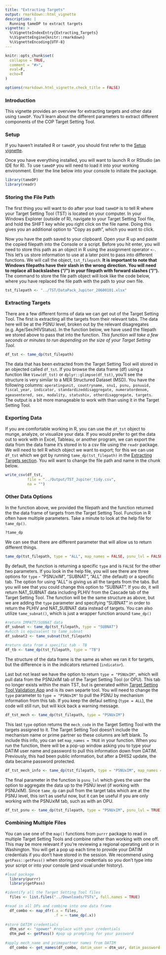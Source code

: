 ```yaml
---
title: "Extracting Targets"
output: rmarkdown::html_vignette
description: |
  Running tameDP to extract targets
vignette: >
  %\VignetteIndexEntry{Extracting_Targets}
  %\VignetteEngine{knitr::rmarkdown}
  %\VignetteEncoding{UTF-8}
---
```


```r
knitr::opts_chunk$set(
  collapse = TRUE,
  comment = "#>",
  eval=F, 
  echo=T
)

options(rmarkdown.html_vignette.check_title = FALSE)
```

### Introduction

This vignette provides an overview for extracting targets and other data using `tameDP`. You'll learn about the different parameters to extract different components of the COP Target Setting Tool.

### Setup

If you haven't installed R or `tameDP`, you should first refer to the [Setup vignette](setup.html).

Once you have everything installed, you will want to launch R or RStudio (an IDE for R). To use `tameDP` you will need to load it into your working environment. Enter the line below into your console to initiate the package.

```r
library(tameDP)
library(readr)
```

### Storing the File Path

The first thing you will want to do after your load `tameDP` is to tell R where your Target Setting Tool (TST) is located on your computer. In your Windows Explorer (outside of R), navigate to your Target Setting Tool file, and hold the SHIFT key while you right click on the file name. Doing this gives you an additional option to "Copy as path", which you want to click. 

Now you have the path saved to your clipboard. Open your R up and paste the copied filepath into the Console or a script. Before you hit enter, you will need to store this path as an object in R using the assignment operator `<-`. This let's us store information to use at a later point to pass into different functions. We will call the object, `tst_filepath`.  **It is important to note that Windows filepaths have their slash in the wrong direction. You will need to replace all backslashes ("/\") in your filepath with forward slashes ("/").** The command to store the file path object will look like the code below, where you have replaced the file path with the path to your own file.

```r
tst_filepath <- "../TST/DataPack_Jupiter_20600101.xlsx"
```

### Extracting Targets

There are a few different forms of data we can get out of the Target Setting Tool. The first is extracting all the targets from their relevant tabs. The data here will be at the PSNU level, broken out by the relevant disagregates (e.g. Age/Sex/HIVStatus). In the function below, we have used the filepath we stored above to pass that into the function. *This function will take a few seconds or minutes to run depending on the size of your Target Setting Tool.* 

```r
df_tst <- tame_dp(tst_filepath)
```

The data that has been extracted from the Target Setting Tool will stored in an objected called `df_tst`. If you browse the data frame (df) using a function like `View(df_tst)` or `dplyr::glimpse(df_tst)`, you'll see the structure is very similar to a MER Structured Dataset (MSD). You have the following columns: `operatingunit, countryname, snu1, psnu, psnuuid, fiscal_year, indicator, standardizeddisaggregate, numeratordenom, ageasentered, sex, modality, statushiv, otherdisaggregate, targets`. The output is a bit more manageable to work with than using it in the Target Setting Tool.

### Exporting Data

If you are comfortable working in R, you can use the `df_tst` object to munge, analyze, or visualize your data. If you would prefer to get the data out to work with in Excel, Tableau, or another program, we can export the data from the data frame it's stored in to a csv file using the `readr` package. We will need to tell R which object we want to export; for this we can use `df_tst` which we got by running `tame_dp(tst_filepath)` in the [Extracting Targets section](extracting-targets). You will want to change the file path and name in the chunk below.

```r
write_csv(df_tst,
          file = "../Output/TST_Jupiter_tidy.csv",
          na = "")

```

### Other Data Options

In the function above, we provided the filepath and the function returned the the data frame of targets from the Target Setting Tool. Function in R often have multiple parameters. Take a minute to look at the help file for `tame_dp()`.

```r
?tame_dp
```

We can see that there are different parameter that will allow us to return different things.

```r
tame_dp(tst_filepath, type = "ALL", map_names = FALSE, psnu_lvl = FALSE)
```

By default, the function is returning a specific `type` and is `FALSE` for the other two parameters. If you look in the help file, you will see there are three options for `type` - "PSNUxIM", "SUBNAT", "ALL" (the default) or a specific tab. The option for using "ALL" is giving us all the targets from the tabs. But you will see that you could change this option to "SUBNAT". If you do, it will return NAT_SUBNAT data including PLHIV from the Cascade tab of the Target Setting Tool. The function will be the same structure as above, but we are adding the `type` parameter and specifying "SUBNAT" in order to return the PLHIV and NAT_SUBNAT data instead of targets. You can also utilize `tame_subnat()`, which is just a wrapper function around `tame_dp()`

```r
#return IMPATT/SUBNAT data
df_subnat <- tame_dp(tst_filepath, type = "SUBNAT")
#which is equivalent to tame_subnat 
df_subnat2 <- tame_subnat(tst_filepath)

#return data from a specific tab - TB
df_tb <- tame_dp(tst_filepath, type = "TB")
```


The structure of the data frame is the same as when we ran it for targets, but the difference is in the indicators returned (`indicator`).

Last but not least we have the option to return `type = "PSNUxIM"`, which will pull data from the PSNUxIM tab of the Target Setting Tool (or OPU). This tab no longer exists within the main TST, but is generated within [Target Setting Tool Validation App](https://datapack.datim.org/) and is its own separte tool. You will need to change the `type` parameter to `type = "PSNUxIM"` to pull the PSNU by mechanism information from this tab. If you keep the defaul setting (`type = ALL`), the code will still run, but will kick back a warning message.

```r
df_tst_mech <- tame_dp(tst_filepath, type = "PSNUxIM")
```

This last `type` option returns the `mech_code` in the Target Setting Tool with the targets assigned to it. The Target Setting Tool doesn't include the mechanism name or prime partner so these columns are left blank. To include this info, you can set `map_names = TRUE` in your function. When you run the function, there will be a pop-up window asking you to type your DATIM user name and password to pull this information down from DATIM. Previously, this had been public information, but after a DHIS2 update, the data became password protected.

```r
df_tst_mech_info <- tame_dp(tst_filepath, type = "PSNUxIM", map_names = TRUE)
```

The final parameter in the function is `psnu_lvl` which gives the user the option to aggregate the data up to the PSNU level (if working with PSNUxIM). Since `tame_dp` can pull from the target tabs which are at the PSNU level, this isn't as useful now, but it can be useful if you are only working with the PSNUxIM tab, such as with an OPU.

```r
df_tst_psnu <- tame_dp(tst_filepath, type = "PSNUxIM", psnu_lvl = TRUE)
```

### Combining Multiple Files

You can use one of the `map()` functions from `purrr` package to read in multiple Target Setting Tools and combine rather than working with one off. This may be more relevant if you're reviewing a regional operating unit or in Washington. You will get a pop up each time to provide your DATIM credentials if you don't have stored in the session. We recommend using `getPass::getPass()` when storing your credentials so you don't type into your script or into your console (and visual under history).

``` r
#load package
  library(purrr)
  library(getPass)

#identify all the Target Setting Tool files
  files <- list.files("../Downloads/TSTs", full.names = TRUE)

#read in all DPs and combine into one data frame
  df_combo <- map_dfr(.x = files,
                      .f = ~ tame_dp(.x))
                    
#store DATIM credentials
  dtm_usr <- "spower" #replace with your credentials
  dtm_pwd <- getPass() #pop up prompting for your password
  
#apply mech_name and primepartner names from DATIM
  df_combo <- get_names(df_combo, datim_user = dtm_usr, datim_password = dtm_pwd)
```

